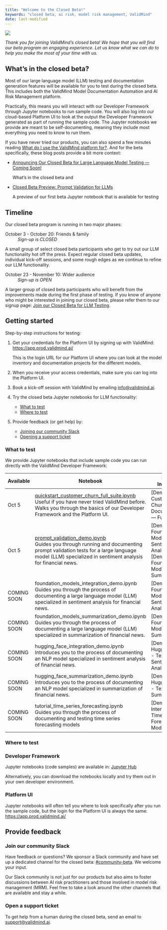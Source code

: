 ```yaml
---
title: "Welcome to the Closed Beta!"
keywords: "closed beta, ai risk, model risk management, ValidMind"
date: last-modified
---
```


![](closed-beta-banner.png)

_Thank you for joining ValidMind's closed beta! We hope that you will find our beta program an engaging experience. Let us know what we can do to help you make the most of your time with us._

## What’s in the closed beta?

Most of our large language model (LLM) testing and documentation generation features will be available for you to test during the closed beta. This includes both the ValidMind Model Documentation Automation and AI Risk Management platform. 

Practically, this means you will interact with our Developer Framework through Jupyter notebooks to run sample code. You will also log into our cloud-based Platform UI to look at the output the Developer Framework generated as part of running the sample code. The Jupyter notebooks we provide are meant to be self-documenting, meaning they include most everything you need to know to run them. 

If you have never tried our products, you can also spend a few minutes reading [What do I use the ValidMind platform for?](get-started.qmd#what-do-i-use-the-validmind-platform-for). And for the beta specifically, these blog posts provide a bit more context:

- [Announcing Our Closed Beta for Large Language Model Testing — Coming Soon!](https://validmind.com/announcing-validminds-closed-beta-coming-soon/)
   
   What's in the closed beta and 
- [Closed Beta Preview: Prompt Validation for LLMs](https://validmind.com/closed-beta-preview-prompt-validation-for-llms/)
   
   A preview of our first beta Jupyter notebook that is available for testing

## Timeline 

Our closed beta program is running in two major phases:

October 3 - October 20: Friends & family
: _Sign-up is CLOSED_ 

A small group of select closed beta participants who get to try out our LLM functionality hot off the press. Expect regular closed beta updates, individual kick-off sessions, and some rough edges as we continue to refine our LLM functionality. 

October 23 - November 10: Wider audience
: _Sign-up is OPEN_ 

A larger group of closed beta participants who will benefit from the improvements made during the first phase of testing. If you know of anyone who might be interested in joining our closed beta, please refer them to our signup page: [Join our Closed Beta for LLM Testing](join-closed-beta.qmd).

## Getting started

Step-by-step instructions for testing: 

<!--- TO DO Do we need the OW folks to follow this step? --->
1. Get your credentials for the Platform UI by signing up with ValidMind: <https://app.prod.validmind.ai/>
   
   This is the login URL for our Platform UI where you can look at the model inventory and documentation projects for the different models. 

2. When you receive your access credentials, make sure you can log into the Platform UI.

3. Book a kick-off session with ValidMind by emailing <info@validmind.ai>.

4. Try the closed beta Jupyter notebooks for LLM functionality: 
   
   - [What to test](#what-to-test)
   - [Where to test](#where-to-test)

5. Provide feedback (or get help) by:
   
   - [Joining our community Slack](#join-our-community-slack)
   - [Opening a support ticket](#support)

### What to test

We provide Jupyter notebooks that include sample code you can run directly with the ValidMind Developer Framework: 

| Available | Notebook | Model Inventory |
|-----------|----------|-----------------|
| Oct 5 | [quickstart_customer_churn_full_suite.ipynb](../notebooks/quickstart_customer_churn_full_suite.ipynb)<br>Useful if you have never tried ValidMind before. Walks you through the basics of our Developer Framework and the Platform UI. | [Demo] Customer Churn Model Documentation — Full Suite
| Oct 5 | [prompt_validation_demo.ipynb](../notebooks/llm/)<br>Guides you through running and documenting prompt validation tests for a large language model (LLM) specialized in sentiment analysis for financial news. | [Demo] Foundation Model - Text Sentiment Analysis or [Demo] Foundation Model - Text Summarization
| COMING SOON | foundation_models_integration_demo.ipynb<br>Guides you through the process of documenting a large language model (LLM) specialized in sentiment analysis for financial news. | [Demo] Foundation Model - Text Sentiment Analysis
| COMING SOON | foundation_models_summarization_demo.ipynb<br>Guides you through the process of documenting a large language model (LLM) specialized in summarization of financial news. | [Demo] Foundation Model - Text Summarization
| COMING SOON | hugging_face_integration_demo.ipynb<br>Introduces you to the process of documenting an NLP model specialized in sentiment analysis of financial news. | [Demo] Hugging Face - Text Sentiment Analysis
| COMING SOON | hugging_face_summarization_demo.ipynb<br>Introduces you to the process of documenting an NLP model specialized in summarization of financial news. | [Demo] Hugging Face - Text Summarization
| COMING SOON | tutorial_time_series_forecasting.ipynb<br>Guides you through the process of documenting and testing time series forecasting models | [Demo] Interest Rate Time Series Forecasting Model
<!--- | COMING SOON<br> | N/A | Credit Risk Model --->


### Where to test

### Developer Framework

Jupyter notebooks (code samples) are available in: [Jupyter Hub](https://jupyterhub.validmind.ai) 

Alternatively, you can download the notebooks locally and try them out in your own developer environment.

### Platform UI

Jupyter notebooks will often tell you where to look specifically after you run the sample code, but the login for the Platform UI is always the same: <https://app.prod.validmind.ai/> 

<!--- TO DO Explain model inventory and the models we provide (vs documentation project). Or do a mini product tour? --->

## Provide feedback
 
### Join our community Slack

Have feedback or questions? We sponsor a Slack community and have set up a dedicated channel for the closed beta: [#community-beta](https://validmind.slack.com/archives/C05TVKK1L30). We welcome your input.

Our Slack community is not just for our products but also aims to foster discussions between AI risk practitioners and those involved in model risk management (MRM). Feel free to take a look around the other channels that are available and stay a while. 

### Open a support ticket

To get help from a human during the closed beta, send an email to <support@validmind.ai>.

<!--- 
## FAQ

TBD
--->
